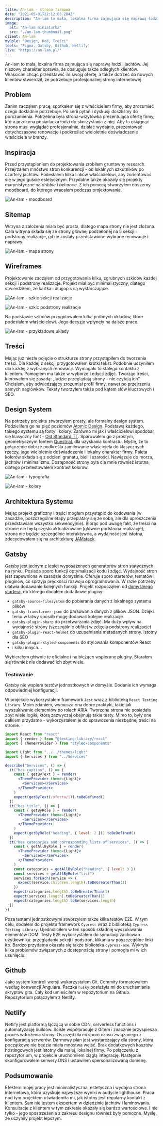 ```yaml
---
title: An-lam - strona firmowa
date: "2021-05-01T22:12:03.284Z"
description: "An-lam to mała, lokalna firma zajmująca się naprawą łodzi i jachtów. Jej niszowy charakter sprawia, że obsługuje także odległych klientów. Właściciel chcąc przedstawić im swoją ofertę, a także dotrzeć do nowych klientów stwierdził, że potrzebuje profesjonalnej strony internetowej."
image:
  alt: "An-lam miniaturka"
  src: "./an-lam-thumbnail.png"
client: An-lam
myRole: "Design, Kod, Treści"
tools: "Figma, Gatsby, Github, Netlify"
live: "https://an-lam.pl/"
---
```


An-lam to mała, lokalna firma zajmująca się naprawą łodzi i jachtów. Jej niszowy charakter sprawia, że obsługuje także odległych klientów. Właściciel chcąc przedstawić im swoją ofertę, a także dotrzeć do nowych klientów stwierdził, że potrzebuje profesjonalnej strony internetowej.

## Problem

Zanim zacząłem pracę, spotkałem się z właścicielem firmy, aby zrozumieć czego dokładnie potrzebuje. Po serii pytań i dyskusji doszliśmy do porozumienia. Potrzebna była strona-wizytówka prezentująca ofertę firmy, która przekona posiadacza łodzi do skorzystania z niej. Aby to osiągnąć strona musi wyglądać profesjonalnie, działać wydajnie, prezentować dotychczasowe renowacje i podkreślać wieloletnie doświadczenie właściciela w branży.

## Inspiracja

Przed przystąpieniem do projektowania zrobiłem gruntowny research. Przejrzałem mnóstwo stron konkurencji - od lokalnych szkutników po czartery jachtów. Podesłałem kilka linków właścicielowi, aby zorientować się w jego guście estetycznym.
Przydatne także okazały się projekty marynistyczne na _dribble_ i _behance_. Z ich pomocą stworzyłem obszerny moodboard, do którego wracałem podczas projektowania.

![An-lam - moodboard](./an-lam-moodboard.jpg)

## Sitemap

Witryna z założenia miała być prosta, dlatego mapa strony nie jest złożona. Cała witryna składa się ze strony głównej podzielonej na 5 sekcji i podstrony realizacje, gdzie zostały przedstawione wybrane renowacje i naprawy.

![An-lam - mapa strony](./an-lam-sitemap.png)

## Wireframes

Projektowanie zacząłem od przygotowania kilku, zgrubnych szkiców każdej sekcji i podstrony realizacje. Projekt miał być minimalistyczny, dlatego stwierdziłem, że kartka i długopis są wystarczające.

![An-lam - szkic sekcji realizacje](./an-lam-realizacje-sekcja-szkic.jpg)

![An-lam - szkic podstrony realizacje](./an-lam-realizacje-podstrona-szkic.jpg)

Na podstawie szkiców przygotowałem kilka próbnych układów, które podesłałem właścicielowi. Jego decyzje wpłynęły na dalsze prace.

![An-lam - przykładowe układy](./an-lam-uklady.jpg)

## Treści

Mając już niezłe pojęcie o strukturze strony przystąpiłem do tworzenia treści. Dla każdej z sekcji przygotowałem krótki tekst. Podobnie uczyniłem dla każdej z wybranych renowacji. Wymagało to stałego kontaktu z klientem. Pomogłem mu także w wyborze i edycji zdjęć. Tworząc treści, kierowałem się zasadą: „ludzie przeglądają strony - nie czytają ich”. Chciałem, aby odwiedzający zrozumiał profil firmy, nawet po przejrzeniu samych nagłówków. Teksty tworzyłem także pod kątem słów kluczowych i SEO.

## Design System

Na potrzeby projektu stworzyłem prosty, ale formalny design system. Podzieliłem go na pięć poziomów [Atomic Design](https://bradfrost.com/blog/post/atomic-web-design/).
Podstawą każdego, takiego systemu są fonty i kolory.
Zarówno mi jak i właścicielowi spodobał się klasyczny font - [Old Standard TT](https://fonts.google.com/specimen/Old+Standard+TT). Sparowałem go z prostym, geometrycznym fontem [Questrial](https://fonts.google.com/specimen/Questrial), dla uzyskania kontrastu. Myślę, że to połączenie dobrze podkreśla zamiłowanie właściciela do klasycznych rzeczy, jego wieloletnie doświadczenie i lokalny charakter firmy.
Paleta kolorów składa się z odcieni granatu, bieli i szarości. Nawiązuje do morza, jachtów i minimalizmu. Dostępność strony była dla mnie również istotna, dlatego przetestowałem kontrast kolorów.

![An-lam - typografia](./an-lam-design-system-typografia.jpg)

![An-lam - kolory](./an-lam-design-system-kolory.jpg)

## Architektura Systemu

Mając projekt graficzny i treści mogłem przystąpić do kodowania (w zasadzie, poszczególne etapy przeplatały się ze sobą, ale dla uproszczenia przedstawiam wszystko sekwencyjnie). Biorąc pod uwagę fakt, że treści na stronie nie będą często aktualizowane (głównie podstrona realizacje), strona nie będzie szczególnie interaktywna, a wydajność jest istotna, zdecydowałem się na architekturę [JAMstack](/blog/jamstack-co-dlaczego-jak).

## Gatsby

Gatsby jest jednym z lepiej wyposażonych generatorów stron statycznych na rynku. Posiada sporo funkcji optymalizacji kodu i zdjęć. Wydajność stron jest zapewniona w zasadzie domyślnie. Oferuje sporo starterów, tematów i pluginów, co sprzyja prędkości rozwoju oprogramowania. W razie potrzeby ułatwia dodawanie kolejnych funkcji. Projekt rozpocząłem od [domyślnego startera](https://www.gatsbyjs.com/starters/gatsbyjs/gatsby-starter-default/), do którego dodałem dodatkowe pluginy:

- `gatsby-source-filesystem` do pobierania danych z lokalnego systemu plików
- `gatsby-transformer-json` do parsowania danych z plików JSON. Dzięki temu w łatwy sposób mogę dodawać kolejne realizacje
- `gatsby-plugin-sharp` do przetwarzania zdjęć. Ma duży wpływ na wydajność strony (szczególnie obfitej w zdjęcia podstrony realizacje)
- `gatsby-plugin-react-helmet` do uzupełniania metadanych strony. Istotny dla SEO
- `gatsby-plugin-styled-components` do stylowania komponentów React
- i kilku innych...

Wybierałem głównie te oficjalne i na bieżąco wspierane pluginy. Starałem się również nie dodawać ich zbyt wiele.

### Testowanie

Gatsby nie wspiera testów jednostkowych w domyśle. Dodanie ich wymaga odpowiedniej konfiguracji.

W projekcie wykorzystałem framework `Jest` wraz z biblioteką `React Testing Library`. Moim zdaniem, wymusza ona dobre praktyki, takie jak wyszukiwanie elementów po rolach ARIA.
Tworzona strona nie posiadała zbyt wiele logiki, którą zazwyczaj obejmują takie testy. Mimo to, były one całkiem przydatne - wykorzystałem je do sprawdzenia niezbędnej treści na stronie.

```jsx
import React from "react"
import { render } from "@testing-library/react"
import { ThemeProvider } from "styled-components"

import Light from "../../themes/light"
import { Services } from "../Services"

describe("Services", () => {
  it("has caption", () => {
    const { getByText } = render(
      <ThemeProvider theme={Light}>
        <Services></Services>
      </ThemeProvider>
    )
    expect(getByText(/oferta/i)).toBeDefined()
  })
  it("has title", () => {
    const { getByRole } = render(
      <ThemeProvider theme={Light}>
        <Services></Services>
      </ThemeProvider>
    )
    expect(getByRole("heading", { level: 2 })).toBeDefined()
  })
  it("has categories and corresponding lists of services", () => {
    const { getAllByRole } = render(
      <ThemeProvider theme={Light}>
        <Services></Services>
      </ThemeProvider>
    )
    const categories = getAllByRole("heading", { level: 3 })
    const services = getAllByRole("list")
    services.forEach(service => {
      expect(service.children.length).toBeGreaterThan(1)
    })
    expect(categories.length).toBeGreaterThan(1)
    expect(services.length).toBeGreaterThan(1)
    expect(categories.length).toBe(services.length)
  })
})
```

Poza testami jednostkowymi stworzyłem także kilka testów E2E. W tym celu, dodałem do projektu framework `Cypress` wraz z biblioteką `Cypress Testing Library`. Ujednoliciłem w ten sposób składnię wyszukiwania elementów DOM. Testy E2E wykorzystałem do symulacji zachowań użytkownika: przeglądania sekcji i podstron, klikania w poszczególne linki itp.
Bardzo przydatna okazała się także biblioteka `cypress-axe`. Wykryła kilka problemów związanych z dostępnością strony i pomogła mi w ich usunięciu.

<!-- ![An-lam - test e2e](./an-lam-e2e-test.gif) -->

## Github

Jako system kontroli wersji wykorzystałem Git. Commity formatowałem według konwencji Angulara. Paczka `husky` posłużyła mi do uruchamiania skryptów gita. Cały kod umieściłem w repozytorium na Github. Repozytorium połączyłem z Netlify.

## Netlify

Netlify jest platformą łączącą w sobie CDN, serverless functions i automatyzację buildów. Ściśle współpracuje z Gitem i znacznie przyspiesza proces wdrożenia strony. Oszczędziła mi sporo czasu związanego z konfiguracją serwerów. Darmowy plan jest wystarczający dla strony, która początkowo nie będzie miała mnóstwa wejść. Brak dodatkowych kosztów hostingowych jest istotny dla małej, lokalnej firmy.
Po połączeniu z repozytorium, w projekcie uruchomiłem ciągłą integrację. Następnie skonfigurowałem serwery DNS i ustawiłem spersonalizowaną domenę.

## Podsumowanie

Efektem mojej pracy jest minimalistyczna, estetyczna i wydajna strona internetowa, która uzyskuje najwyższe wyniki w audycie lighthouse. Praca nad tym projektem uświadomiła mi, jak istotny jest regularny kontakt z klientem. Sam nie jestem ekspertem w dziedzinie jachtów i laminowania. Konsultacje z klientem w tym zakresie okazały się bardzo wartościowe. I nie tylko - jego spostrzeżenia z zakresu designu również były pomocne. Myślę, że uczyniły projekt lepszym.
